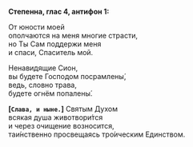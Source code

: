 **Степенна, глас 4, антифон 1:**

От юности моей  
ополчаются на меня многие страсти,  
но Ты Сам поддержи меня  
и спаси, Спаситель мой.

Ненавидящие Сион,  
вы будете Господом посрамлены́,  
ведь, словно трава,  
будете огнём попалены́.

**[`Слава, и ныне.`]** Святым Духом  
всякая душа животвори́тся  
и через очищение возносится,  
таи́нственно просвещаясь тро́ическим Единством.
